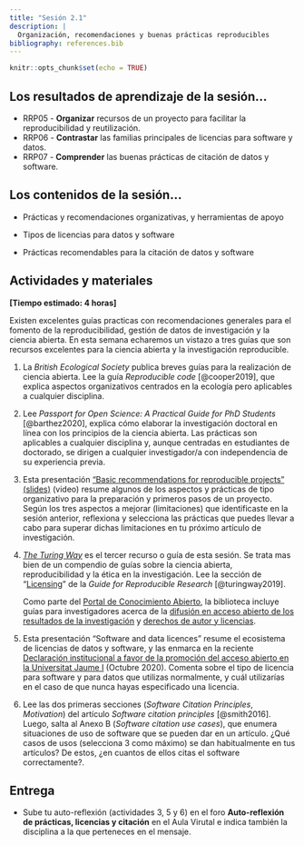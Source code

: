 ```yaml
---
title: "Sesión 2.1"
description: |
  Organización, recomendaciones y buenas prácticas reproducibles
bibliography: references.bib
---
```


```r
knitr::opts_chunk$set(echo = TRUE)
```

## Los resultados de aprendizaje de la sesión...

-   RRP05 - **Organizar** recursos de un proyecto para facilitar la reproducibilidad y reutilización.
-   RRP06 - **Contrastar** las familias principales de licencias para software y datos.
-   RRP07 - **Comprender** las buenas prácticas de citación de datos y software.

## Los contenidos de la sesión...

-   Prácticas y recomendaciones organizativas, y herramientas de apoyo

-   Tipos de licencias para datos y software

-   Prácticas recomendables para la citación de datos y software

## Actividades y materiales

**[Tiempo estimado: 4 horas]**

Existen excelentes guías practicas con recomendaciones generales para el fomento de la reproducibilidad, gestión de datos de investigación y la ciencia abierta. En esta semana echaremos un vistazo a tres guías que son recursos excelentes para la ciencia abierta y la investigación reproducible.

1.  La *British Ecological Society* publica breves guías para la realización de ciencia abierta. Lee la guía *Reproducible code* [@cooper2019], que explica aspectos organizativos centrados en la ecología pero aplicables a cualquier disciplina.

2.  Lee *Passport for Open Science: A Practical Guide for PhD Students* [@barthez2020], explica cómo elaborar la investigación doctoral en línea con los principios de la ciencia abierta. Las prácticas son aplicables a cualquier disciplina y, aunque centradas en estudiantes de doctorado, se dirigen a cualquier investigador/a con independencia de su experiencia previa.

3.  Esta presentación ["Basic recommendations for reproducible projects" (slides)](slides/slides21_01.html) (video) resume algunos de los aspectos y prácticas de tipo organizativo para la preparación y primeros pasos de un proyecto. Según los tres aspectos a mejorar (limitaciones) que identificaste en la sesión anterior, reflexiona y selecciona las prácticas que puedes llevar a cabo para superar dichas limitaciones en tu próximo artículo de investigación.

4.  [*The Turing Way*](https://the-turing-way.netlify.app/welcome.html) es el tercer recurso o guía de esta sesión. Se trata mas bien de un compendio de guías sobre la ciencia abierta, reproducibilidad y la ética en la investigación. Lee la sección de "[Licensing](https://the-turing-way.netlify.app/reproducible-research/licensing.html)" de la *Guide for Reproducible Research* [@turingway2019].

    <aside>

    Como parte del [Portal de Conocimiento Abierto](https://www.uji.es/serveis/cd/bib/pco/), la biblioteca incluye guías para investigadores acerca de la [difusión en acceso abierto de los resultados de la investigación](https://www.uji.es/serveis/cd/bib/serveis/investigacio/oa/) y [derechos de autor y licencias](https://www.uji.es/serveis/cd/bib/pco/base/drets2/).

    </aside>

5.  Esta presentación "Software and data licences" resume el ecosistema de licencias de datos y software, y las enmarca en la reciente [Declaración institucional a favor de la promoción del acceso abierto en la Universitat Jaume I](http://www.uji.es/upo/rest/contenido/630998650/raw?idioma=es) (Octubre 2020). Comenta sobre el tipo de licencia para software y para datos que utilizas normalmente, y cuál utilizarías en el caso de que nunca hayas especificado una licencia.

6.  Lee las dos primeras secciones (*Software Citation Principles*, *Motivation*) del artículo *Software citation principles* [@smith2016]. Luego, salta al Anexo B (*Software citation use cases*), que enumera situaciones de uso de software que se pueden dar en un artículo. ¿Qué casos de usos (selecciona 3 como máximo) se dan habitualmente en tus artículos? De estos, ¿en cuantos de ellos citas el software correctamente?.

## **Entrega**

-   Sube tu auto-reflexión (actividades 3, 5 y 6) en el foro **Auto-reflexión de prácticas, licencias y citación** en el Aula Virutal e indica también la disciplina a la que perteneces en el mensaje.

### 

